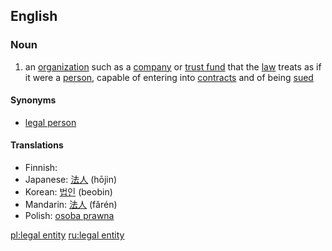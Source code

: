 ==English==

===Noun===
{{wikipedia}}
{{en-noun|sg=[[legal]] [[entity]]|pl=legal entities}}

# an [[organization]] such as a [[company]] or [[trust fund]] that the [[law]] treats as if it were a [[person]], capable of entering into [[contract]]s and of being [[sued]]

====Synonyms====
* [[legal person]]

====Translations====
* Finnish: {{t+|fi|oikeushenkilö}}
* Japanese: [[法人]] (hōjin)
* Korean: [[법인]] (beobin)
* Mandarin: [[法人]] (fǎrén)
* Polish: [[osoba prawna]]

[[pl:legal entity]]
[[ru:legal entity]]